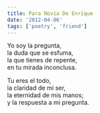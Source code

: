 ```yaml
---
title: Para Novia De Enrique
date: '2012-04-06'
tags: ['poetry', 'friend']
---
```


<div className="italic">
Yo soy la pregunta,<br/>
la duda que se esfuma,<br/>
la que tienes de repente,<br/>
en tu mirada inconclusa.<br/>

Tu eres el todo,<br/>
la claridad de mi ser,<br/>
la eternidad de mis manos;<br/>
y la respuesta a mi pregunta.<br/>
</div>



